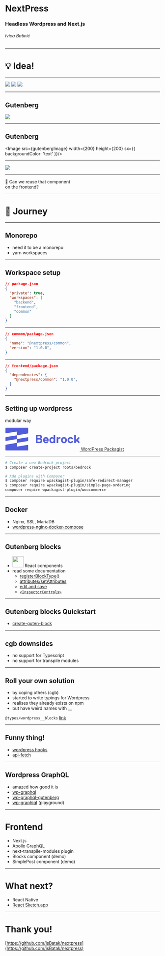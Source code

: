 


# NextPress
### Headless Wordpress and Next.js
###### Ivica Batinić

---

# 💡 Idea!

---

<Flex width="90%" justifyContent="center" alignItems="center">
  <Box width={300}>
    <img src={wordpressImage} />
  </Box>
  <Box width={200}>
    <img src={loveImage} />
  </Box>
  <Box width={300}>
    <img src={reactImage} />
  </Box>
</Flex>

---

## Gutenberg
<Image src={gutenbergProfileImage} width={200} height={200} />

---

## Gutenberg
<Image src={gutenbergImage} width={200} height={200} sx={{ backgroundColor: 'text' }}/>

---

<Box width="90%">
  <img src={customBlockImage} />
</Box>

---

<Text fontSize={74}>🤔</Text>
<Heading fontSize={6} textAlign="center">
Can we reuse that component
<br/>on the frontend?
</Heading>

---

# 🧳 Journey

---

## Monorepo

- need it to be a monorepo
- yarn workspaces

---

## Workspace setup

```json
// package.json
{
  "private": true,
  "workspaces": [
    "backend",
    "frontend",
    "common"
  ]
}
```

---

```json
// common/package.json
{
  "name": "@nextpress/common",
  "version": "1.0.0",
}
```

---


```json
// frontend/package.json
{
  "dependencies": {
    "@nextpress/common": "1.0.0",
  }
}
```

---

## Setting up wordpress

modular way

<a href="https://roots.io/bedrock/">
  <svg class="svg" width="243" height="76" viewBox="0 0 243 76" xmlns="http://www.w3.org/2000/svg">
    <path
      d="M2.233 1L1 2.233v16.034l1.057 1.057 34.886-5.815L38 14.567v11.1l35.52-5.92 1.48-1.48V2.233L73.767 1H2.233zm.247 30.587L1 33.067v9.866l1.057 1.057L38 38V25.667l-35.52 5.92zM38 38v12.334l35.52-5.92 1.48-1.48v-9.867l-1.057-1.057L38 38zM2.48 56.253L1 57.733v16.034L2.233 75h71.534L75 73.767V57.733l-1.057-1.057-34.886 5.815L38 61.434v-11.1l-35.52 5.92zM120.94 43.78c0 5.32-3.8 7.22-7.6 7.22h-12.92l-.38-.38V24.78l.38-.38h12.16c3.8 0 7.6 1.9 7.6 6.84 0 2.66-1.14 4.94-3.8 5.7v.38c3.04.76 4.56 3.04 4.56 6.46zM114.86 32c0-1.9-.76-3.04-3.04-3.04h-6.08l-.38.38v5.32l.38.38h6.08c2.28 0 3.04-1.52 3.04-3.04zm.76 11.02c0-2.28-1.14-3.42-3.8-3.42h-6.08l-.38.38v6.08l.38.38h6.08c2.66 0 3.8-1.14 3.8-3.42zm26.22-1.52v1.52l-.38.38h-11.78l-.38.38c0 .76.76 3.04 3.8 3.04 1.14 0 2.28-.38 2.66-1.14l.38-.38h4.56l.38.38c-.38 2.28-2.28 5.7-7.98 5.7-6.46 0-9.5-4.56-9.5-9.88 0-5.32 3.04-9.88 9.12-9.88 6.08 0 9.12 4.56 9.12 9.88zm-6.08-1.9l.38-.38c0-.38-.38-3.04-3.42-3.04s-3.42 2.66-3.42 3.04l.38.38h6.08zm8.36 1.9c0-6.08 3.8-9.88 8.36-9.88 3.42 0 4.94 1.9 4.94 1.9h.38v-8.74l.38-.38h4.56l.38.38v25.84l-.38.38h-4.18l-.38-.38-.38-1.14h-.38s-1.52 1.9-4.94 1.9c-4.56 0-8.36-3.8-8.36-9.88zm5.32 0c0 3.04 1.14 5.32 4.18 5.32s4.18-2.28 4.18-5.32c0-3.04-1.14-5.32-4.18-5.32s-4.18 2.28-4.18 5.32zm30.78-5.32l-.38.38h-2.66c-3.04 0-4.18 1.52-4.18 4.94v9.12l-.38.38h-4.56l-.38-.38V32.38l.38-.38h4.18l.38.38.38 1.14h.38s.76-1.52 4.18-1.52h2.28l.38.38v3.8zm20.9 5.32c0 6.08-3.8 9.88-9.5 9.88s-9.5-3.8-9.5-9.88c0-6.08 3.8-9.88 9.5-9.88s9.5 3.8 9.5 9.88zm-5.32 0c0-3.42-1.52-5.32-4.18-5.32-2.66 0-4.18 1.9-4.18 5.32 0 3.42 1.52 5.32 4.18 5.32 2.66 0 4.18-1.9 4.18-5.32zm12.92 0c0 3.42 1.52 5.32 4.18 5.32 1.9 0 3.04-.76 3.42-1.9l.38-.38h4.56l.38.38c-.76 4.56-4.56 6.46-8.74 6.46-5.7 0-9.5-3.8-9.5-9.88 0-6.08 3.8-9.88 9.5-9.88 4.18 0 7.98 1.9 8.74 6.46l-.38.38h-4.56l-.38-.38c-.38-1.14-1.52-1.9-3.42-1.9-2.66 0-4.18 1.9-4.18 5.32zm33.44 9.12l-.38.38h-2.28l-.76-.38-5.32-5.7h-.38l-2.28 2.28-.38.76v2.66L230 51h-4.56l-.38-.38V24.78l.38-.38H230l.38.38v15.2h.38l7.6-7.6.76-.38h2.28l.38.38v3.8l-4.56 4.56v.38l4.94 5.7v3.8z"
      fill="#525DDC"
      fill-rule="evenodd"
    ></path>
  </svg>
</a>

<a href="https://wpackagist.org/">
  WordPress Packagist
</a>

---

```bash
# Create a new Bedrock project
$ composer create-project roots/bedrock

# Add plugins with Composer
$ composer require wpackagist-plugin/safe-redirect-manager
$ composer require wpackagist-plugin/simple-page-ordering
composer require wpackagist-plugin/woocommerce
```

---

## Docker

- Nginx, SSL, MariaDB
- [wordpress-nginx-docker-compose](https://github.com/urre/wordpress-nginx-docker-compose)

---

## Gutenberg blocks

- <img src={reactImage} width="36px" height="36px" /> React components
- read some documentation
  - [registerBlockType()](https://developer.wordpress.org/block-editor/developers/block-api/block-registration/)
  - [attributes/setAttributes](https://developer.wordpress.org/block-editor/developers/block-api/block-attributes/)
  - [edit and save](https://developer.wordpress.org/block-editor/developers/block-api/block-edit-save/)
  - [`<InspectorControls>`](https://github.com/WordPress/gutenberg/tree/master/packages/block-editor/src/components/inspector-controls)

---

## Gutenberg blocks Quickstart

- [create-guten-block](https://github.com/ahmadawais/create-guten-block)

---

## cgb downsides

- no support for Typescript
- no support for transpile modules

---

## Roll your own solution

- by coping others (cgb)
- started to write typings for Wordpress
- realises they already exists on npm
- but have weird names with __

`@types/wordpress__blocks`
[link](https://www.npmjs.com/package/@types/wordpress__blocks)

---

## Funny thing!

- [wordpress hooks](https://www.npmjs.com/package/@wordpress/hooks)
- [api-fetch](https://www.npmjs.com/package/@wordpress/api-fetch)

---

## Wordpress GraphQL

- amazed how good it is
- [wp-graphql](https://github.com/wp-graphql/wp-graphql)
- [wp-graphql-gutenberg](https://github.com/pristas-peter/wp-graphql-gutenberg)
- [wp-graphiql](https://github.com/wp-graphql/wp-graphiql) (playground)

---

# Frontend

- Next.js
- Apollo GraphQL
- next-transpile-modules plugin
- Blocks component (demo)
- SimplePost component (demo)

---

# What next?

- React Native
- [React Sketch.app](http://airbnb.io/react-sketchapp/)

---

# Thank you!

[https://github.com/isBatak/nextpress](https://github.com/isBatak/nextpress)

